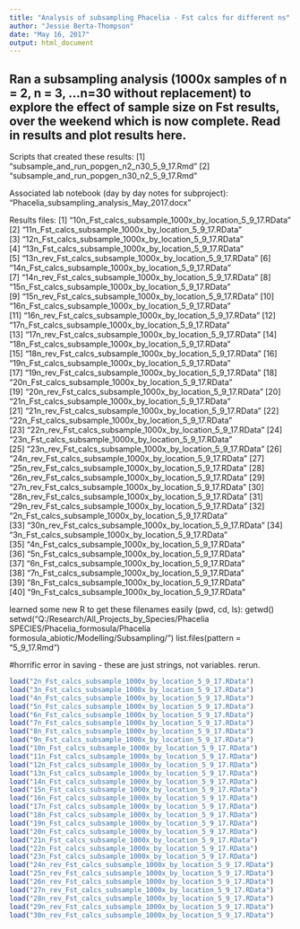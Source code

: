 ```yaml
---
title: "Analysis of subsampling Phacelia - Fst calcs for different ns"
author: "Jessie Berta-Thompson"
date: "May 16, 2017"
output: html_document
---
```


## Ran a subsampling analysis (1000x samples of n = 2, n = 3, ...n=30 without replacement) to explore the effect of sample size on Fst results, over the weekend which is now complete. Read in results and plot results here.

Scripts that created these results:
[1] "subsample_and_run_popgen_n2_n30_5_9_17.Rmd"
[2] "subsample_and_run_popgen_n30_n2_5_9_17.Rmd"

Associated lab notebook (day by day notes for subproject):
"Phacelia_subsampling_analysis_May_2017.docx"

Results files:
 [1] "10n_Fst_calcs_subsample_1000x_by_location_5_9_17.RData"    
 [2] "11n_Fst_calcs_subsample_1000x_by_location_5_9_17.RData"    
 [3] "12n_Fst_calcs_subsample_1000x_by_location_5_9_17.RData"    
 [4] "13n_Fst_calcs_subsample_1000x_by_location_5_9_17.RData"    
 [5] "13n_rev_Fst_calcs_subsample_1000x_by_location_5_9_17.RData"
 [6] "14n_Fst_calcs_subsample_1000x_by_location_5_9_17.RData"    
 [7] "14n_rev_Fst_calcs_subsample_1000x_by_location_5_9_17.RData"
 [8] "15n_Fst_calcs_subsample_1000x_by_location_5_9_17.RData"    
 [9] "15n_rev_Fst_calcs_subsample_1000x_by_location_5_9_17.RData"
[10] "16n_Fst_calcs_subsample_1000x_by_location_5_9_17.RData"    
[11] "16n_rev_Fst_calcs_subsample_1000x_by_location_5_9_17.RData"
[12] "17n_Fst_calcs_subsample_1000x_by_location_5_9_17.RData"    
[13] "17n_rev_Fst_calcs_subsample_1000x_by_location_5_9_17.RData"
[14] "18n_Fst_calcs_subsample_1000x_by_location_5_9_17.RData"    
[15] "18n_rev_Fst_calcs_subsample_1000x_by_location_5_9_17.RData"
[16] "19n_Fst_calcs_subsample_1000x_by_location_5_9_17.RData"    
[17] "19n_rev_Fst_calcs_subsample_1000x_by_location_5_9_17.RData"
[18] "20n_Fst_calcs_subsample_1000x_by_location_5_9_17.RData"    
[19] "20n_rev_Fst_calcs_subsample_1000x_by_location_5_9_17.RData"
[20] "21n_Fst_calcs_subsample_1000x_by_location_5_9_17.RData"    
[21] "21n_rev_Fst_calcs_subsample_1000x_by_location_5_9_17.RData"
[22] "22n_Fst_calcs_subsample_1000x_by_location_5_9_17.RData"    
[23] "22n_rev_Fst_calcs_subsample_1000x_by_location_5_9_17.RData"
[24] "23n_Fst_calcs_subsample_1000x_by_location_5_9_17.RData"    
[25] "23n_rev_Fst_calcs_subsample_1000x_by_location_5_9_17.RData"
[26] "24n_rev_Fst_calcs_subsample_1000x_by_location_5_9_17.RData"
[27] "25n_rev_Fst_calcs_subsample_1000x_by_location_5_9_17.RData"
[28] "26n_rev_Fst_calcs_subsample_1000x_by_location_5_9_17.RData"
[29] "27n_rev_Fst_calcs_subsample_1000x_by_location_5_9_17.RData"
[30] "28n_rev_Fst_calcs_subsample_1000x_by_location_5_9_17.RData"
[31] "29n_rev_Fst_calcs_subsample_1000x_by_location_5_9_17.RData"
[32] "2n_Fst_calcs_subsample_1000x_by_location_5_9_17.RData"     
[33] "30n_rev_Fst_calcs_subsample_1000x_by_location_5_9_17.RData"
[34] "3n_Fst_calcs_subsample_1000x_by_location_5_9_17.RData"     
[35] "4n_Fst_calcs_subsample_1000x_by_location_5_9_17.RData"     
[36] "5n_Fst_calcs_subsample_1000x_by_location_5_9_17.RData"     
[37] "6n_Fst_calcs_subsample_1000x_by_location_5_9_17.RData"     
[38] "7n_Fst_calcs_subsample_1000x_by_location_5_9_17.RData"     
[39] "8n_Fst_calcs_subsample_1000x_by_location_5_9_17.RData"     
[40] "9n_Fst_calcs_subsample_1000x_by_location_5_9_17.RData"  

learned some new R to get these filenames easily (pwd, cd, ls):
getwd()
setwd("Q:/Research/All_Projects_by_Species/Phacelia SPECIES/Phacelia_formosula/Phacelia formosula_abiotic/Modelling/Subsampling/")
list.files(pattern = "5_9_17.Rmd")

#horrific error in saving - these are just strings, not variables. rerun.
```r
load("2n_Fst_calcs_subsample_1000x_by_location_5_9_17.RData")
load("3n_Fst_calcs_subsample_1000x_by_location_5_9_17.RData")
load("4n_Fst_calcs_subsample_1000x_by_location_5_9_17.RData")
load("5n_Fst_calcs_subsample_1000x_by_location_5_9_17.RData")
load("6n_Fst_calcs_subsample_1000x_by_location_5_9_17.RData")
load("7n_Fst_calcs_subsample_1000x_by_location_5_9_17.RData")
load("8n_Fst_calcs_subsample_1000x_by_location_5_9_17.RData")
load("9n_Fst_calcs_subsample_1000x_by_location_5_9_17.RData")
load("10n_Fst_calcs_subsample_1000x_by_location_5_9_17.RData")
load("11n_Fst_calcs_subsample_1000x_by_location_5_9_17.RData")
load("12n_Fst_calcs_subsample_1000x_by_location_5_9_17.RData")
load("13n_Fst_calcs_subsample_1000x_by_location_5_9_17.RData")
load("14n_Fst_calcs_subsample_1000x_by_location_5_9_17.RData")
load("15n_Fst_calcs_subsample_1000x_by_location_5_9_17.RData")
load("16n_Fst_calcs_subsample_1000x_by_location_5_9_17.RData")
load("17n_Fst_calcs_subsample_1000x_by_location_5_9_17.RData")
load("18n_Fst_calcs_subsample_1000x_by_location_5_9_17.RData")
load("19n_Fst_calcs_subsample_1000x_by_location_5_9_17.RData")
load("20n_Fst_calcs_subsample_1000x_by_location_5_9_17.RData")
load("21n_Fst_calcs_subsample_1000x_by_location_5_9_17.RData")
load("22n_Fst_calcs_subsample_1000x_by_location_5_9_17.RData")
load("23n_Fst_calcs_subsample_1000x_by_location_5_9_17.RData")
load("24n_rev_Fst_calcs_subsample_1000x_by_location_5_9_17.RData")
load("25n_rev_Fst_calcs_subsample_1000x_by_location_5_9_17.RData")
load("26n_rev_Fst_calcs_subsample_1000x_by_location_5_9_17.RData")
load("27n_rev_Fst_calcs_subsample_1000x_by_location_5_9_17.RData")
load("28n_rev_Fst_calcs_subsample_1000x_by_location_5_9_17.RData")
load("29n_rev_Fst_calcs_subsample_1000x_by_location_5_9_17.RData")
load("30n_rev_Fst_calcs_subsample_1000x_by_location_5_9_17.RData")


```